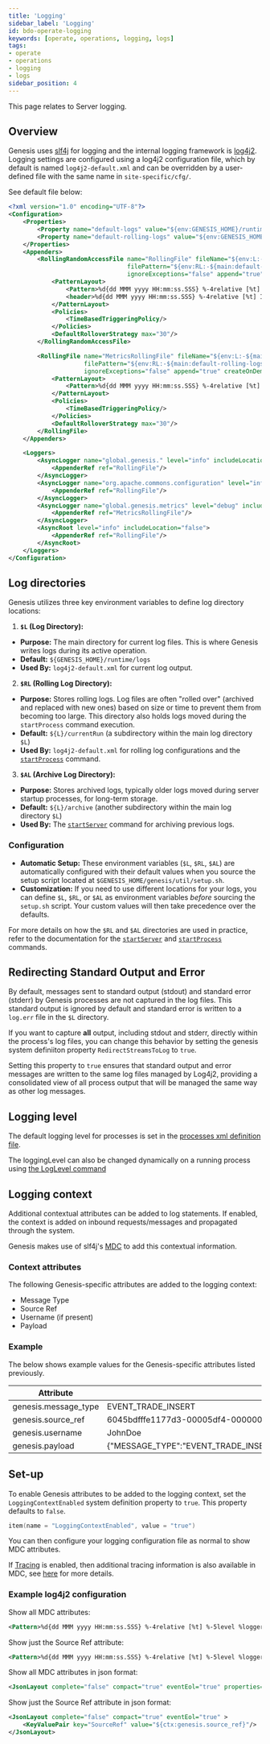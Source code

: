 ```yaml
---
title: 'Logging'
sidebar_label: 'Logging'
id: bdo-operate-logging
keywords: [operate, operations, logging, logs]
tags:
- operate
- operations
- logging
- logs
sidebar_position: 4
---
```


This page relates to Server logging.

## Overview

Genesis uses [slf4j](https://www.slf4j.org/) for logging and the internal logging framework is [log4j2](https://logging.apache.org/log4j/2.12.x/).
Logging settings are configured using a log4j2 configuration file, which by default is named `log4j2-default.xml` and can be overridden by a user-defined file with the same name in `site-specific/cfg/`.

See default file below:
```xml
<?xml version="1.0" encoding="UTF-8"?>
<Configuration>
    <Properties>
        <Property name="default-logs" value="${env:GENESIS_HOME}/runtime/logs"/>
        <Property name="default-rolling-logs" value="${env:GENESIS_HOME}/runtime/logs/currentRun"/>
    </Properties>
    <Appenders>
        <RollingRandomAccessFile name="RollingFile" fileName="${env:L:-${main:default-logs}}/${sys:PROCESS_NAME}.log"
                                 filePattern="${env:RL:-${main:default-rolling-logs}}/${sys:PROCESS_NAME}_%d{yyyy-MM-dd}-%i.log.gz"
                                 ignoreExceptions="false" append="true" >
            <PatternLayout>
                <Pattern>%d{dd MMM yyyy HH:mm:ss.SSS} %-4relative [%t] %-5level %logger{35} - %m%n</Pattern>
                <header>%d{dd MMM yyyy HH:mm:ss.SSS} %-4relative [%t] INFO  logger.config - New ${sys:PROCESS_NAME} log file created\n</header>
            </PatternLayout>
            <Policies>
                <TimeBasedTriggeringPolicy/>
            </Policies>
            <DefaultRolloverStrategy max="30"/>
        </RollingRandomAccessFile>

        <RollingFile name="MetricsRollingFile" fileName="${env:L:-${main:default-logs}}/${sys:PROCESS_NAME}.log.metrics"
                     filePattern="${env:RL:-${main:default-rolling-logs}}/${sys:PROCESS_NAME}_%d{yyyy-MM-dd}-%i.log.metrics.gz"
                     ignoreExceptions="false" append="true" createOnDemand="true" bufferedIO="true">
            <PatternLayout>
                <Pattern>%d{dd MMM yyyy HH:mm:ss.SSS} %-4relative [%t] %-5level %logger{35} - %m%n</Pattern>
            </PatternLayout>
            <Policies>
                <TimeBasedTriggeringPolicy/>
            </Policies>
            <DefaultRolloverStrategy max="30"/>
        </RollingFile>
    </Appenders>

    <Loggers>
        <AsyncLogger name="global.genesis." level="info" includeLocation="false" additivity="false">
            <AppenderRef ref="RollingFile"/>
        </AsyncLogger>
        <AsyncLogger name="org.apache.commons.configuration" level="info" includeLocation="false" additivity="false">
            <AppenderRef ref="RollingFile"/>
        </AsyncLogger>
        <AsyncLogger name="global.genesis.metrics" level="debug" includeLocation="false" additivity="false">
            <AppenderRef ref="MetricsRollingFile"/>
        </AsyncLogger>
        <AsyncRoot level="info" includeLocation="false">
            <AppenderRef ref="RollingFile"/>
        </AsyncRoot>
    </Loggers>
</Configuration>
```

## Log directories

Genesis utilizes three key environment variables to define log directory locations:

1.  **`$L` (Log Directory):**
*   **Purpose:** The main directory for current log files. This is where Genesis writes logs during its active operation.
*   **Default:** `${GENESIS_HOME}/runtime/logs`
*   **Used By:** `log4j2-default.xml` for current log output.

2.  **`$RL` (Rolling Log Directory):**
*   **Purpose:** Stores rolling logs. Log files are often "rolled over" (archived and replaced with new ones) based on size or time to prevent them from becoming too large. This directory also holds logs moved during the `startProcess` command execution.
*   **Default:** `${L}/currentRun` (a subdirectory within the main log directory `$L`)
*   **Used By:** `log4j2-default.xml` for rolling log configurations and the [`startProcess`](/build-deploy-operate/operate/commands/#startprocess) command.

3.  **`$AL` (Archive Log Directory):**
*   **Purpose:** Stores archived logs, typically older logs moved during server startup processes, for long-term storage.
*   **Default:** `${L}/archive` (another subdirectory within the main log directory `$L`)
*   **Used By:** The [`startServer`](/build-deploy-operate/operate/commands/#startserver) command for archiving previous logs.

### Configuration

*   **Automatic Setup:** These environment variables (`$L`, `$RL`, `$AL`) are automatically configured with their default values when you source the setup script located at `$GENESIS_HOME/genesis/util/setup.sh`.
*   **Customization:** If you need to use different locations for your logs, you can define `$L`, `$RL`, or `$AL` as environment variables *before* sourcing the `setup.sh` script. Your custom values will then take precedence over the defaults.

For more details on how the `$RL` and `$AL` directories are used in practice, refer to the documentation for the [`startServer`](/build-deploy-operate/operate/commands/#startserver) and [`startProcess`](/build-deploy-operate/operate/commands/#startprocess) commands.

## Redirecting Standard Output and Error

By default, messages sent to standard output (stdout) and standard error (stderr) by Genesis processes are not captured in the log files. This standard output is ignored by default and standard error is written to a `log.err` file in the `$L` directory.

If you want to capture **all** output, including stdout and stderr, directly within the process's log files, you can change this behavior by setting the genesis system definiiton property `RedirectStreamsToLog` to `true`.

Setting this property to `true` ensures that standard output and error messages are written to the same log files managed by Log4j2, providing a consolidated view of all process output that will be managed the same way as other log messages.

## Logging level

The default logging level for processes is set in the [processes xml definition file](/develop/server-capabilities/runtime-configuration/processes/#tags).

The loggingLevel can also be changed dynamically on a running process using [the LogLevel command](/build-deploy-operate/operate/commands/#loglevel)

## Logging context

Additional contextual attributes can be added to log statements. If enabled, the context is added on inbound requests/messages and propagated through the system.

Genesis makes use of slf4j's [MDC](https://www.slf4j.org/api/org/slf4j/MDC.html) to add this contextual information.

### Context attributes

The following Genesis-specific attributes are added to the logging context:

- Message Type
- Source Ref
- Username (if present)
- Payload

### Example

The below shows example values for the Genesis-specific attributes listed previously.


| Attribute            | Value                                                          |
|----------------------|----------------------------------------------------------------|
| genesis.message_type | EVENT_TRADE_INSERT                                             |
| genesis.source_ref   | 6045bdfffe1177d3-00005df4-00000004-1f1e5fe74723987e-c672dc68:1 |
| genesis.username     | JohnDoe                                                        |
| genesis.payload      | &#123;"MESSAGE_TYPE":"EVENT_TRADE_INSERT","USER_NAME":"JohnDoe","SESSION_AUTH_TOKEN":"********","REFRESH_AUTH_TOKEN":null,"VALIDATE":false,"IGNORE_WARNINGS":true,"DETAILS":&#125;"INSTRUMENT_ID":"VOD","COUNTERPARTY_ID":"GENESIS","QUANTITY":10,"PRICE":1.5,"SIDE":"BUY"&#125;,"SOURCE_REF":"1"&#125;                                                          |

## Set-up

To enable Genesis attributes to be added to the logging context, set the `LoggingContextEnabled` system definition property to `true`. This property defaults to `false`.

```kotlin
item(name = "LoggingContextEnabled", value = "true")
```

You can then configure your logging configuration file as normal to show MDC attributes.

If [Tracing](/build-deploy-operate/operate/tracing/) is enabled, then additional tracing information is also available in MDC, see [here](https://github.com/open-telemetry/opentelemetry-java-instrumentation/blob/main/docs/logger-mdc-instrumentation.md) for more details.

### Example log4j2 configuration

Show all MDC attributes:

```xml
<Pattern>%d{dd MMM yyyy HH:mm:ss.SSS} %-4relative [%t] %-5level %logger{35} [%X] - %m%n</Pattern>
```

Show just the Source Ref attribute:

```xml
<Pattern>%d{dd MMM yyyy HH:mm:ss.SSS} %-4relative [%t] %-5level %logger{35} [SourceRef = %X{genesis.source_ref}] - %m%n</Pattern>
```

Show all MDC attributes in json format:

```xml
<JsonLayout complete="false" compact="true" eventEol="true" properties="true"  />
```

Show just the Source Ref attribute in json format:

```xml
<JsonLayout complete="false" compact="true" eventEol="true" >
    <KeyValuePair key="SourceRef" value="${ctx:genesis.source_ref}"/>
</JsonLayout>
```
